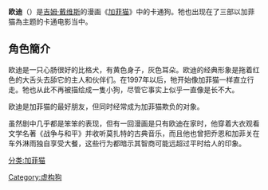 {{Unreferenced|time=2017-12-29T02:40:21+00:00}}
{{Infobox animanga character
| name         = 欧迪
| series       =
| image        = 
| caption      = 
| first        = 1978年8月8日
| creator      = [[吉姆·戴维斯|吉姆·戴维斯]]
| voiced by    =
| age          =
| gender       =[[男|男]]
| species      =[[犬|犬]]（[[米格鲁猎兔犬|米格鲁猎兔犬]]）
| born         =1978年8月8日
| occupation   =
| relatives    =
}}
'''欧迪'''（{{lang-en|Odie}}）是[[吉姆·戴维斯|吉姆·戴维斯]]的漫画《[[加菲猫|加菲猫]]》中的卡通狗。牠也出现在了三部以加菲猫為主题的卡通电影当中。

==角色簡介==
欧迪是一只心肠很好的比格犬，有黄色身子，灰色耳朵。欧迪的经典形象是拖着红色的大舌头去舔它的主人和伙伴们。在1997年以后，牠开始像加菲猫一样直立行走。牠也从此不再被描绘成一隻小狗，尽管它事实上似乎一直像是长不大。

欧迪是加菲猫的最好朋友，但同时经常成为加菲猫欺负的对象。

虽然剧中几乎都是笨笨的表现，但有一回漫画是只有欧迪在家时，他穿着大衣观看文学名著《战争与和平》并收听莫扎特的古典音乐，而且他也曾把乔恩和加菲关在车外淋雨独自享受大餐，这些行为都暗示其智商可能远超过平时给人的印象。


{{加菲貓}}
{{Fict-char-stub}}
[[Category:虚构狗|Category:虚构狗]]
[[分类:加菲猫|分类:加菲猫]]